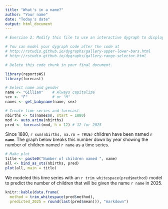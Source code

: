 ```yaml
---
title: "What's in a name?"
author: "Your name"
date: "Today's date"
output: html_document
---
```


```r
# Exercise 2: Modify this file to use an interactive dygraph to display `all`. Notice that the dygraph can do something plot cannot; it can display the predictions and the error band alongside the original time series. Include a range selector and useful labels.

# You can model your dygraph code after the code at 
# http://rstudio.github.io/dygraphs/gallery-upper-lower-bars.html
# http://rstudio.github.io/dygraphs/gallery-range-selector.html

# Delete this code chunk in your final document.
```

```r
library(reportsWS)
library(forecast)

# Select name and gender
name <- "Gillian"    # Always capitalize
sex <- "F"           # or "M"
names <- get_babyname(name, sex)

# Create time series and forecast
nbirths <- ts(names$n, start = 1880)
mod <- auto.arima(nbirths)
pred <- forecast(mod, h = 12) # 12 for 2025
```

Since 1880, `r sum(nbirths, na.rm = TRUE)` children have been named **`r name`**. The graph below breaks this number down by year showing the number of children named `r name` as a time series. 

```r
# Make plot
title <- paste0("Number of children named ", name)
all <- bind_as_xts(nbirths, pred) 
plot(all, main = title)
```

We modeled this time series with an `r trim_whitespace(pred$method)` model to predict the number of children that will be given the name `r name` in 2025.

```r
knitr::kable(data.frame(
  method = trim_whitespace(pred$method), 
  predicted_2025 = round(last(pred$mean))), "markdown")
```

